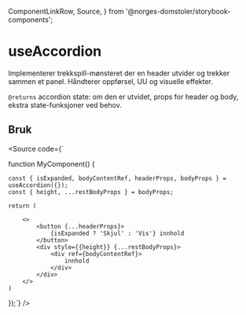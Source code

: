   ComponentLinkRow,
  Source,
} from '@norges-domstoler/storybook-components';

<Meta of={useAccordionStories} />

# useAccordion

<ComponentLinkRow
  docsHref="https://design.domstol.no/987b33f71/p/48d466-usecontrollablestate"
  githubHref="https://github.com/domstolene/designsystem/blob/main/packages/dds-components/src/hooks/useAccordion/useAccordion.tsx"
/>

Implementerer trekkspill-mønsteret der en header utvider og trekker sammen et panel. Håndterer oppførsel, UU og visuelle effekter.

`@returns` accordion state: om den er utvidet, props for header og body, ekstra state-funksjoner ved behov.

<Canvas of={useAccordionStories.Preview} sourceState="none" />
<Controls of={useAccordionStories.Preview} />

## Bruk

<Source code={`

function MyComponent() {

    const { isExpanded, bodyContentRef, headerProps, bodyProps } = useAccordion({});
    const { height, ...restBodyProps } = bodyProps;

    return (

        <>
            <button {...headerProps}>
                {isExpanded ? 'Skjul' : 'Vis'} innhold
            </button>
            <div style={{height}} {...restBodyProps}>
                <div ref={bodyContentRef}>
                    innhold
                </div>
            </div>
        </>
    )

});`} />
